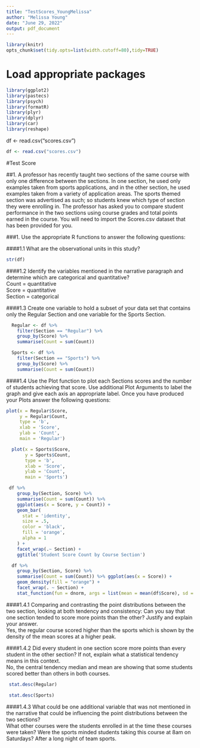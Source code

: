 ---
title: "TestScores_YoungMelissa"
author: "Melissa Young"
date: "June 29, 2022"
output: pdf_document
---

```{r, echo = F}
library(knitr)
opts_chunk$set(tidy.opts=list(width.cutoff=80),tidy=TRUE)
```
# Load appropriate packages
```{r,warning=FALSE,message=FALSE}
library(ggplot2)
library(pastecs)
library(psych)
library(formatR)
library(plyr)
library(dplyr)
library(car)
library(reshape)
```

df <- read.csv("scores.csv")
```{r}
df <- read.csv("scores.csv")
```


#Test Score

##1. A professor has recently taught two sections of the same course with only one difference between the sections. In one section, he used only examples taken from sports applications, and in the other section, he used examples taken from a variety of application areas. The sports themed section was advertised as such; so students knew which type of section they were enrolling in. The professor has asked you to compare student performance in the two sections using course grades and total points earned in the course. You will need to import the Scores.csv dataset that has been provided for you. 

###1. Use the appropriate R functions to answer the following questions: 

####1.1 What are the observational units in this study?
```{r}
str(df)
```


####1.2 Identify the variables mentioned in the narrative paragraph and determine which are categorical and quantitative? \
Count = quantitative \
Score = quantitative \
Section = categorical \


####1.3 Create one variable to hold a subset of your data set that contains only the Regular Section and one variable for the Sports Section.
```{r}
  Regular <- df %>%
    filter(Section == "Regular") %>%
    group_by(Score) %>%
    summarise(Count = sum(Count))

  Sports <- df %>%
    filter(Section == "Sports") %>%
    group_by(Score) %>%
    summarise(Count = sum(Count))
```

####1.4 Use the Plot function to plot each Sections scores and the number of students achieving that score. Use additional Plot Arguments to label the graph and give each axis an appropriate label. Once you have produced your Plots answer the following questions: 
```{r}
plot(x = Regular$Score, 
     y = Regular$Count,
     type = 'b',
     xlab = 'Score',
     ylab = 'Count',
     main = 'Regular')
```
```{r}
  plot(x = Sports$Score,
       y = Sports$Count,
       type = 'b',
       xlab = 'Score',
       ylab = 'Count',
       main = 'Sports')
```

```{r}
 df %>%
    group_by(Section, Score) %>%
    summarise(Count = sum(Count)) %>%
    ggplot(aes(x = Score, y = Count)) +
    geom_bar(
      stat = 'identity',
      size = .5,
      color = 'black',
      fill = 'orange',
      alpha = 1
    ) +
    facet_wrap(.~ Section) +
    ggtitle('Student Score Count by Course Section')
```
```{r}
  df %>%
    group_by(Section, Score) %>%
    summarise(Count = sum(Count)) %>% ggplot(aes(x = Score)) +
    geom_density(fill = "orange") +
    facet_wrap(. ~ Section) +
    stat_function(fun = dnorm, args = list(mean = mean(df$Score), sd = sd(df$Score)))
```

####1.4.1 Comparing and contrasting the point distributions between the two section, looking at both tendency and consistency: Can you say that one section tended to score more points than the other? Justify and explain your answer. \
Yes, the regular course scored higher than the sports which is shown by the density of the mean scores at a higher peak. \ 

####1.4.2 Did every student in one section score more points than every student in the other section? If not, explain what a statistical tendency means in this context. \
No, the central tendency median and mean are showing that some students scored better than others in both courses. \  
```{r}
 stat.desc(Regular)
```
```{r}
 stat.desc(Sports)
```


####1.4.3 What could be one additional variable that was not mentioned in the narrative that could be influencing the point distributions between the two sections? \
What other courses were the students enrolled in at the time these courses were taken?  Were the sports minded students taking this course at 8am on Saturdays? After a long night of team sports.  \